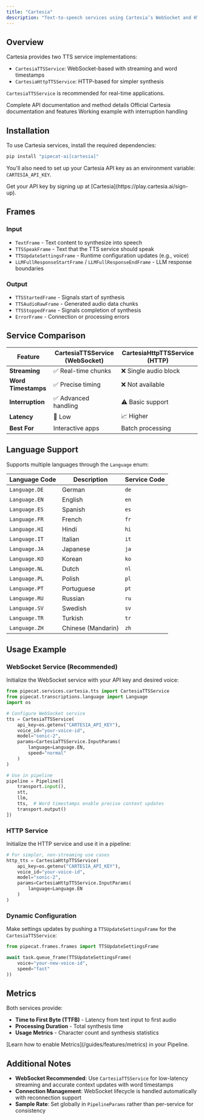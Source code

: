 ```yaml
---
title: "Cartesia"
description: "Text-to-speech services using Cartesia’s WebSocket and HTTP APIs"
---
```


## Overview

Cartesia provides two TTS service implementations:

- `CartesiaTTSService`: WebSocket-based with streaming and word timestamps
- `CartesiaHttpTTSService`: HTTP-based for simpler synthesis

<Tip>`CartesiaTTSService` is recommended for real-time applications.</Tip>

<CardGroup cols={3}>
  <Card
    title="API Reference"
    icon="code"
    href="https://reference-server.pipecat.ai/en/latest/api/pipecat.services.cartesia.tts.html"
  >
    Complete API documentation and method details
  </Card>
  <Card
    title="Cartesia Docs"
    icon="book"
    href="https://docs.cartesia.ai/2024-11-13/get-started/overview"
  >
    Official Cartesia documentation and features
  </Card>
  <Card
    title="Example Code"
    icon="play"
    href="https://github.com/pipecat-ai/pipecat/blob/main/examples/foundational/07-interruptible.py"
  >
    Working example with interruption handling
  </Card>
</CardGroup>

## Installation

To use Cartesia services, install the required dependencies:

```bash
pip install "pipecat-ai[cartesia]"
```

You'll also need to set up your Cartesia API key as an environment variable: `CARTESIA_API_KEY`.

<Tip>
  Get your API key by signing up at
  [Cartesia](https://play.cartesia.ai/sign-up).
</Tip>

## Frames

### Input

- `TextFrame` - Text content to synthesize into speech
- `TTSSpeakFrame` - Text that the TTS service should speak
- `TTSUpdateSettingsFrame` - Runtime configuration updates (e.g., voice)
- `LLMFullResponseStartFrame` / `LLMFullResponseEndFrame` - LLM response boundaries

### Output

- `TTSStartedFrame` - Signals start of synthesis
- `TTSAudioRawFrame` - Generated audio data chunks
- `TTSStoppedFrame` - Signals completion of synthesis
- `ErrorFrame` - Connection or processing errors

## Service Comparison

| Feature             | CartesiaTTSService (WebSocket) | CartesiaHttpTTSService (HTTP) |
| ------------------- | ------------------------------ | ----------------------------- |
| **Streaming**       | ✅ Real-time chunks            | ❌ Single audio block         |
| **Word Timestamps** | ✅ Precise timing              | ❌ Not available              |
| **Interruption**    | ✅ Advanced handling           | ⚠️ Basic support              |
| **Latency**         | 🚀 Low                         | 📈 Higher                     |
| **Best For**        | Interactive apps               | Batch processing              |

## Language Support

Supports multiple languages through the `Language` enum:

| Language Code | Description        | Service Code |
| ------------- | ------------------ | ------------ |
| `Language.DE` | German             | `de`         |
| `Language.EN` | English            | `en`         |
| `Language.ES` | Spanish            | `es`         |
| `Language.FR` | French             | `fr`         |
| `Language.HI` | Hindi              | `hi`         |
| `Language.IT` | Italian            | `it`         |
| `Language.JA` | Japanese           | `ja`         |
| `Language.KO` | Korean             | `ko`         |
| `Language.NL` | Dutch              | `nl`         |
| `Language.PL` | Polish             | `pl`         |
| `Language.PT` | Portuguese         | `pt`         |
| `Language.RU` | Russian            | `ru`         |
| `Language.SV` | Swedish            | `sv`         |
| `Language.TR` | Turkish            | `tr`         |
| `Language.ZH` | Chinese (Mandarin) | `zh`         |

## Usage Example

### WebSocket Service (Recommended)

Initialize the WebSocket service with your API key and desired voice:

```python
from pipecat.services.cartesia.tts import CartesiaTTSService
from pipecat.transcriptions.language import Language
import os

# Configure WebSocket service
tts = CartesiaTTSService(
    api_key=os.getenv("CARTESIA_API_KEY"),
    voice_id="your-voice-id",
    model="sonic-2",
    params=CartesiaTTSService.InputParams(
        language=Language.EN,
        speed="normal"
    )
)

# Use in pipeline
pipeline = Pipeline([
    transport.input(),
    stt,
    llm,
    tts,  # Word timestamps enable precise context updates
    transport.output()
])
```

### HTTP Service

Initialize the HTTP service and use it in a pipeline:

```python
# For simpler, non-streaming use cases
http_tts = CartesiaHttpTTSService(
    api_key=os.getenv("CARTESIA_API_KEY"),
    voice_id="your-voice-id",
    model="sonic-2",
    params=CartesiaHttpTTSService.InputParams(
        language=Language.EN
    )
)
```

### Dynamic Configuration

Make settings updates by pushing a `TTSUpdateSettingsFrame` for the `CartesiaTTSService`:

```python
from pipecat.frames.frames import TTSUpdateSettingsFrame

await task.queue_frame(TTSUpdateSettingsFrame(
    voice="your-new-voice-id",
    speed="fast"
))
```

## Metrics

Both services provide:

- **Time to First Byte (TTFB)** - Latency from text input to first audio
- **Processing Duration** - Total synthesis time
- **Usage Metrics** - Character count and synthesis statistics

<Info>
  [Learn how to enable Metrics](/guides/features/metrics) in your Pipeline.
</Info>

## Additional Notes

- **WebSocket Recommended**: Use `CartesiaTTSService` for low-latency streaming and accurate context updates with word timestamps
- **Connection Management**: WebSocket lifecycle is handled automatically with reconnection support
- **Sample Rate**: Set globally in `PipelineParams` rather than per-service for consistency
